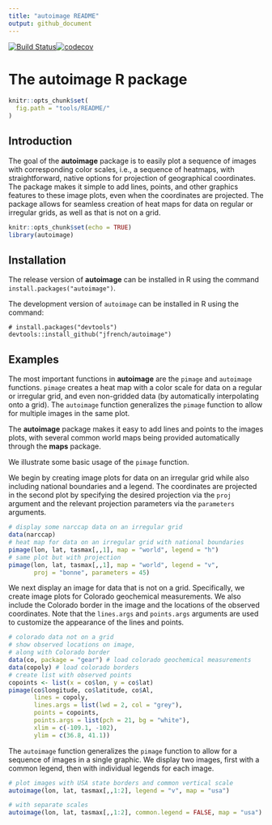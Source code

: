 ```yaml
---
title: "autoimage README"
output: github_document
---
```


[![Build Status](https://travis-ci.org/jfrench/autoimage.svg?branch=master)](https://travis-ci.org/jfrench/autoimage)[![codecov](https://codecov.io/gh/jfrench/autoimage/branch/master/graph/badge.svg)](https://codecov.io/gh/jfrench/autoimage)

# The **autoimage** R package

```r
knitr::opts_chunk$set(
  fig.path = "tools/README/"
)
```

## Introduction

The goal of the **autoimage** package is to easily plot a sequence of images with corresponding color scales, i.e., a sequence of heatmaps, with straightforward, native options for projection of geographical coordinates.  The package makes it simple to add lines, points, and other graphics features to these image plots, even when the coordinates are projected.  The package allows for seamless creation of heat maps for data on regular or irregular grids, as well as that is not on a grid.

```r
knitr::opts_chunk$set(echo = TRUE)
library(autoimage)
```

## Installation

The release version of **autoimage** can be installed in R using the command `install.packages("autoimage")`.

The development version of `autoimage` can be installed in R using the command:
```
# install.packages("devtools")
devtools::install_github("jfrench/autoimage")
```

## Examples

The most important functions in **autoimage** 
are the `pimage` and `autoimage` functions.
`pimage` creates a heat map with a color scale for data on
a regular or irregular grid, and even non-gridded data (by 
automatically interpolating onto a grid).  The `autoimage` function
generalizes the `pimage` function to allow for multiple images
in the same plot.

The **autoimage** package makes it easy to add lines and points to 
the images plots, with several common world maps being provided 
automatically through the **maps** package.

We illustrate some basic usage of the `pimage` function.

We begin by creating image plots for data on an irregular grid while also including national boundaries and a legend.  The coordinates are projected in the second plot by specifying the desired projection via the `proj` argument and the relevant projection parameters via the  `parameters` arguments.

```r
# display some narccap data on an irregular grid
data(narccap)
# heat map for data on an irregular grid with national boundaries
pimage(lon, lat, tasmax[,,1], map = "world", legend = "h")
# same plot but with projection
pimage(lon, lat, tasmax[,,1], map = "world", legend = "v",
       proj = "bonne", parameters = 45)
```

We next display an image for data that is not on a grid.  Specifically, we create image plots for Colorado geochemical measurements.  We also include the Colorado border in the image and the locations of the observed coordinates.  Note that the `lines.args` and `points.args` arguments are used to customize the appearance of the lines and points.

```r
# colorado data not on a grid
# show observed locations on image,
# along with Colorado border
data(co, package = "gear") # load colorado geochemical measurements
data(copoly) # load colorado borders
# create list with observed points
copoints <- list(x = co$lon, y = co$lat) 
pimage(co$longitude, co$latitude, co$Al, 
       lines = copoly, 
       lines.args = list(lwd = 2, col = "grey"),
       points = copoints, 
       points.args = list(pch = 21, bg = "white"),
       xlim = c(-109.1, -102),
       ylim = c(36.8, 41.1))
```

The `autoimage` function generalizes the `pimage` function to 
allow for a sequence of images in a single graphic.  We display two images, first with a common legend, then with individual legends for each image.

```r
# plot images with USA state borders and common vertical scale
autoimage(lon, lat, tasmax[,,1:2], legend = "v", map = "usa")
```

```r
# with separate scales
autoimage(lon, lat, tasmax[,,1:2], common.legend = FALSE, map = "usa")
```
